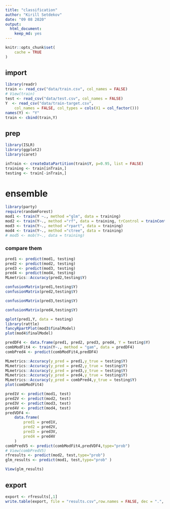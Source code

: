 ```yaml
---
title: "classification"
author: "Kirill Setdekov"
date: "09 08 2020"
output:
  html_document:
    keep_md: yes
---
```


```r
knitr::opts_chunk$set(
	cache = TRUE
)
```

## import
```r
library(readr)
train <- read_csv("data/train.csv", col_names = FALSE)
# View(train)
test <- read_csv("data/test.csv", col_names = FALSE)
Y  <- read_csv("data/train-target.csv", 
    col_names = FALSE, col_types = cols(X1 = col_factor()))
names(Y) <- "Y"
train <- cbind(train,Y)
```


## prep
```r
library(ISLR)
library(ggplot2)
library(caret)

inTrain <- createDataPartition(train$Y, p=0.95, list = FALSE)
training <- train[inTrain,]
testing <- train[-inTrain,]
```

# ensemble
```r
library(party)
require(randomForest)
mod1 <- train(Y ~., method ="glm", data = training)
mod2 <- train(Y~., method ="rf", data = training, trControl = trainControl(method = "cv"),number = 10)
mod3 <- train(Y~., method ="rpart", data = training)
mod4 <- train(Y~., method ="ctree", data = training)
# mod5 <- mob(Y~., data = training)
```

### compare them
```r
pred1 <- predict(mod1, testing)
pred2 <- predict(mod2, testing)
pred3 <- predict(mod3, testing)
pred4 <- predict(mod4, testing)
MLmetrics::Accuracy(pred2,testing$Y)

confusionMatrix(pred1,testing$Y)
confusionMatrix(pred2,testing$Y)

confusionMatrix(pred3,testing$Y)

confusionMatrix(pred4,testing$Y)

qplot(pred1,Y, data = testing)
library(rattle)
fancyRpartPlot(mod3$finalModel)
plot(mod4$finalModel)
```


```r
predDF4 <- data.frame(pred1, pred2, pred3, pred4, Y = testing$Y)
combModFit4 <- train(Y~., method = "gam", data = predDF4)
combPred4 <- predict(combModFit4,predDF4)
```

```r
MLmetrics::Accuracy(y_pred = pred1,y_true = testing$Y)
MLmetrics::Accuracy(y_pred = pred2,y_true = testing$Y)
MLmetrics::Accuracy(y_pred = pred3,y_true = testing$Y)
MLmetrics::Accuracy(y_pred = pred4,y_true = testing$Y)
MLmetrics::Accuracy(y_pred = combPred4,y_true = testing$Y)
plot(combModFit4)
```

```r
pred1V <- predict(mod1, test)
pred2V <- predict(mod2, test)
pred3V <- predict(mod3, test)
pred4V <- predict(mod4, test)
predVDF4 <-
    data.frame(
        pred1 = pred1V,
        pred2 = pred2V,
        pred3 = pred3V,
        pred4 = pred4V
    )
combPredV5 <- predict(combModFit4,predVDF4,type="prob")
# View(combPredV5)
rfresults <- predict(mod2, test,type="prob")
glm_results <- predict(mod1, test,type="prob" )

View(glm_results)

```

## export
```r
export <- rfresults[,1]
write.table(export, file = "results.csv",row.names = FALSE, dec = ".", sep = ",", col.names = F)
```

